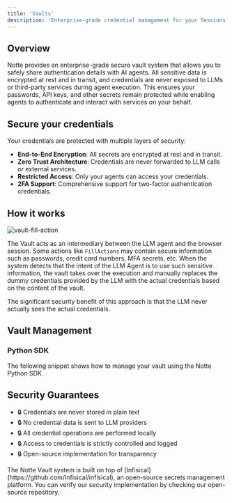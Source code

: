 ```yaml
---
title: 'Vaults'
description: 'Enterprise-grade credential management for your Sessions & Agents'
---
```



## Overview

Notte provides an enterprise-grade secure vault system that allows you to safely share authentication details with AI agents.
All sensitive data is encrypted at rest and in transit, and credentials are never exposed to LLMs or third-party services during agent execution.
This ensures your passwords, API keys, and other secrets remain protected while enabling agents to authenticate and interact with services on your behalf.

## Secure your credentials

Your credentials are protected with multiple layers of security:

- **End-to-End Encryption**: All secrets are encrypted at rest and in transit.
- **Zero Trust Architecture**: Credentials are never forwarded to LLM calls or external services.
- **Restricted Access**: Only your agents can access your credentials.
- **2FA Support**: Comprehensive support for two-factor authentication credentials.

## How it works

![vault-fill-action](/images/vault-fill-action.png)

The Vault acts as an intermediary between the LLM agent and the browser session.
Some actions like `FillActions` may contain secure information such as passwords, credit card numbers, MFA secrets, etc.
When the system detects that the intent of the LLM Agent is to use such sensitive information, the vault takes over the execution and manually replaces the dummy
credentials provided by the LLM with the actual credentials based on the content of the vault.

The significant security benefit of this approach is that the LLM never actually sees the actual credentials.

## Vault Management

### Python SDK

The following snippet shows how to manage your vault using the Notte Python SDK.

<VaultPython />

## Security Guarantees

- 🔒 Credentials are never stored in plain text
- 🔒 No credential data is sent to LLM providers
- 🔒 All credential operations are performed locally
- 🔒 Access to credentials is strictly controlled and logged
- 🔒 Open-source implementation for transparency

<Tip>
The Notte Vault system is built on top of [Infisical](https://github.com/Infisical/infisical), an open-source secrets management platform. You can verify our security implementation by checking our open-source repository.
</Tip>
